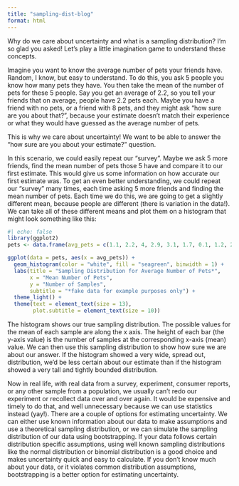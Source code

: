 ```yaml
---
title: "sampling-dist-blog"
format: html
---
```


Why do we care about uncertainty and what is a sampling distribution? I'm so glad you asked! Let's play a little imagination game to understand these concepts.

Imagine you want to know the average number of pets your friends have. Random, I know, but easy to understand. To do this, you ask 5 people you know how many pets they have. You then take the mean of the number of pets for these 5 people. Say you get an average of 2.2, so you tell your friends that on average, people have 2.2 pets each. Maybe you have a friend with no pets, or a friend with 8 pets, and they might ask "how sure are you about that?", because your estimate doesn't match their experience or what they would have guessed as the average number of pets.

This is why we care about uncertainty! We want to be able to answer the "how sure are you about your estimate?" question.

In this scenario, we could easily repeat our "survey". Maybe we ask 5 more friends, find the mean number of pets those 5 have and compare it to our first estimate. This would give us some information on how accurate our first estimate was. To get an even better understanding, we could repeat our "survey" many times, each time asking 5 more friends and finding the mean number of pets. Each time we do this, we are going to get a slightly different mean, because people are different (there is variation in the data!). We can take all of these different means and plot them on a histogram that might look something like this:

```r
#| echo: false
library(ggplot2)
pets <- data.frame(avg_pets = c(1.1, 2.2, 4, 2.9, 3.1, 1.7, 0.1, 1.2, 2.3, 0.6, 1.1, 0.2, 1.8))

ggplot(data = pets, aes(x = avg_pets)) + 
  geom_histogram(color = "white", fill = "seagreen", binwidth = 1) + 
  labs(title = "Sampling Distribution for Average Number of Pets*",
       x = "Mean Number of Pets", 
       y = "Number of Samples",
       subtitle = "*fake data for example purposes only") + 
  theme_light() + 
  theme(text = element_text(size = 13),
        plot.subtitle = element_text(size = 10))
```


The histogram shows our true sampling distribution. The possible values for the mean of each sample are along the x axis. The height of each bar (the y-axis value) is the number of samples at the corresponding x-axis (mean) value. We can then use this sampling distribution to show how sure we are about our answer. If the histogram showed a very wide, spread out, distribution, we'd be less certain about our estimate than if the histogram showed a very tall and tightly bounded distribution.

Now in real life, with real data from a survey, experiment, consumer reports, or any other sample from a population, we usually can't redo our experiment or recollect data over and over again. It would be expensive and timely to do that, and well unnecessary because we can use statistics instead (yay!). There are a couple of options for estimating uncertainty. We can either use known information about our data to make assumptions and use a theoretical sampling distribution, or we can simulate the sampling distribution of our data using bootstrapping. If your data follows certain distribution specific assumptions, using well known sampling distributions like the normal distribution or binomial distribution is a good choice and makes uncertainty quick and easy to calculate. If you don't know much about your data, or it violates common distribution assumptions, bootstrapping is a better option for estimating uncertainty.